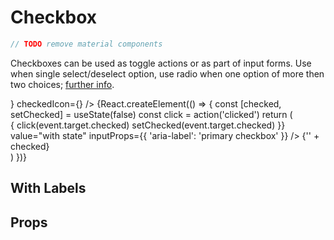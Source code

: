 
<Meta title="components|Checkbox" component={Checkbox} />

# Checkbox

```js
// TODO remove material components
```

Checkboxes can be used as toggle actions or as part of input forms.
Use when single select/deselect option, use radio when one option of more then two choices; [further info](https://www.nngroup.com/articles/checkboxes-vs-radio-buttons/).

<Preview>
  <Story name="checked">
    <Checkbox
      checked={true}
      onChange={action('checked')}
      value="checkedA"
      inputProps={{
        'aria-label': 'primary checkbox'
      }}
    />
  </Story>
  <Story name="primary checked">
    <Checkbox
      checked={false}
      value="checkedB"
      color="primary"
      inputProps={{
        'aria-label': 'secondary checkbox'
      }}
    />
  </Story>
  <Story name="uncontrolled checked">
    <Checkbox
      value="checkedC"
      inputProps={{
        'aria-label': 'uncontrolled-checkbox'
      }}
    />
  </Story>
  <Story name="disabled">
    <Checkbox
      disabled={true}
      value="checkedD"
      inputProps={{
        'aria-label': 'disabled checkbox'
      }}
    />
  </Story>
  <Story name="disabled checked">
    <Checkbox
      disabled={true}
      checked={true}
      value="checkedE"
      inputProps={{
        'aria-label': 'disabled checked checkbox'
      }}
    />
  </Story>
  <Story name="indeterminate">
    <Checkbox
      value="checkedF"
      indeterminate={true}
      inputProps={{
        'aria-label': 'indeterminate checkbox'
      }}
    />
  </Story>
  <Story name="default">
    <Checkbox
      defaultChecked={true}
      color="default"
      value="checkedG"
      inputProps={{
        'aria-label': 'checkbox with default color'
      }}
    />
  </Story>
  <Story name="custom icon">
    <Checkbox icon={<FavoriteBorder />} checkedIcon={<Favorite />} />
  </Story>
</Preview>

<Preview>
  <Story name="with state">
    {React.createElement(() => {
      const [checked, setChecked] = useState(false)
      const click = action('clicked')
      return (
        <div>
          <Checkbox
            checked={checked}
            onChange={event => {
              click(event.target.checked)
              setChecked(event.target.checked)
            }}
            value="with state"
            inputProps={{
              'aria-label': 'primary checkbox'
            }}
          />
          <Text>{'' + checked}</Text>
        </div>
      )
    })}
  </Story>
</Preview>

## With Labels

## Props

<Props of={Checkbox} />
